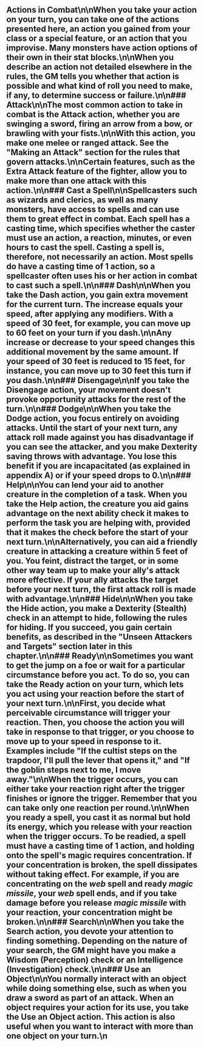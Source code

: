 ## Actions in Combat\n\nWhen you take your action on your turn, you can take one of the actions presented here, an action you gained from your class or a special feature, or an action that you improvise. Many monsters have action options of their own in their stat blocks.\n\nWhen you describe an action not detailed elsewhere in the rules, the GM tells you whether that action is possible and what kind of roll you need to make, if any, to determine success or failure.\n\n### Attack\n\nThe most common action to take in combat is the Attack action, whether you are swinging a sword, firing an arrow from a bow, or brawling with your fists.\n\nWith this action, you make one melee or ranged attack. See the \"Making an Attack\" section for the rules that govern attacks.\n\nCertain features, such as the Extra Attack feature of the fighter, allow you to make more than one attack with this action.\n\n### Cast a Spell\n\nSpellcasters such as wizards and clerics, as well as many monsters, have access to spells and can use them to great effect in combat. Each spell has a casting time, which specifies whether the caster must use an action, a reaction, minutes, or even hours to cast the spell. Casting a spell is, therefore, not necessarily an action. Most spells do have a casting time of 1 action, so a spellcaster often uses his or her action in combat to cast such a spell.\n\n### Dash\n\nWhen you take the Dash action, you gain extra movement for the current turn. The increase equals your speed, after applying any modifiers. With a speed of 30 feet, for example, you can move up to 60 feet on your turn if you dash.\n\nAny increase or decrease to your speed changes this additional movement by the same amount. If your speed of 30 feet is reduced to 15 feet, for instance, you can move up to 30 feet this turn if you dash.\n\n### Disengage\n\nIf you take the Disengage action, your movement doesn't provoke opportunity attacks for the rest of the turn.\n\n### Dodge\n\nWhen you take the Dodge action, you focus entirely on avoiding attacks. Until the start of your next turn, any attack roll made against you has disadvantage if you can see the attacker, and you make Dexterity saving throws with advantage. You lose this benefit if you are incapacitated (as explained in appendix A) or if your speed drops to 0.\n\n### Help\n\nYou can lend your aid to another creature in the completion of a task. When you take the Help action, the creature you aid gains advantage on the next ability check it makes to perform the task you are helping with, provided that it makes the check before the start of your next turn.\n\nAlternatively, you can aid a friendly creature in attacking a creature within 5 feet of you. You feint, distract the target, or in some other way team up to make your ally's attack more effective. If your ally attacks the target before your next turn, the first attack roll is made with advantage.\n\n### Hide\n\nWhen you take the Hide action, you make a Dexterity (Stealth) check in an attempt to hide, following the rules for hiding. If you succeed, you gain certain benefits, as described in the \"Unseen Attackers and Targets\" section later in this chapter.\n\n### Ready\n\nSometimes you want to get the jump on a foe or wait for a particular circumstance before you act. To do so, you can take the Ready action on your turn, which lets you act using your reaction before the start of your next turn.\n\nFirst, you decide what perceivable circumstance will trigger your reaction. Then, you choose the action you will take in response to that trigger, or you choose to move up to your speed in response to it. Examples include \"If the cultist steps on the trapdoor, I'll pull the lever that opens it,\" and \"If the goblin steps next to me, I move away.\"\n\nWhen the trigger occurs, you can either take your reaction right after the trigger finishes or ignore the trigger. Remember that you can take only one reaction per round.\n\nWhen you ready a spell, you cast it as normal but hold its energy, which you release with your reaction when the trigger occurs. To be readied, a spell must have a casting time of 1 action, and holding onto the spell's magic requires concentration. If your concentration is broken, the spell dissipates without taking effect. For example, if you are concentrating on the *web* spell and ready *magic missile*, your *web* spell ends, and if you take damage before you release *magic missile* with your reaction, your concentration might be broken.\n\n### Search\n\nWhen you take the Search action, you devote your attention to finding something. Depending on the nature of your search, the GM might have you make a Wisdom (Perception) check or an Intelligence (Investigation) check.\n\n### Use an Object\n\nYou normally interact with an object while doing something else, such as when you draw a sword as part of an attack. When an object requires your action for its use, you take the Use an Object action. This action is also useful when you want to interact with more than one object on your turn.\n